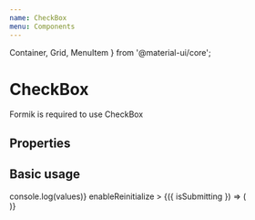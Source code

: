 ```yaml
---
name: CheckBox
menu: Components
---
```


  Container, Grid, MenuItem
} from '@material-ui/core';

# CheckBox

Formik is required to use CheckBox 

## Properties

<Props of={CheckBox} />

## Basic usage

<Playground>
      <div style={{padding: 40}}>
        <Formik
            initialValues={{permission: false}}
            onSubmit={(values) => console.log(values)}
            enableReinitialize
            >
              {({ isSubmitting }) => (
                <Form>
                  <CheckBox 
                    name="permission"
                    label="Permitir"
                  />
                </Form>
            )}
        </Formik>
      </div>
</Playground>
